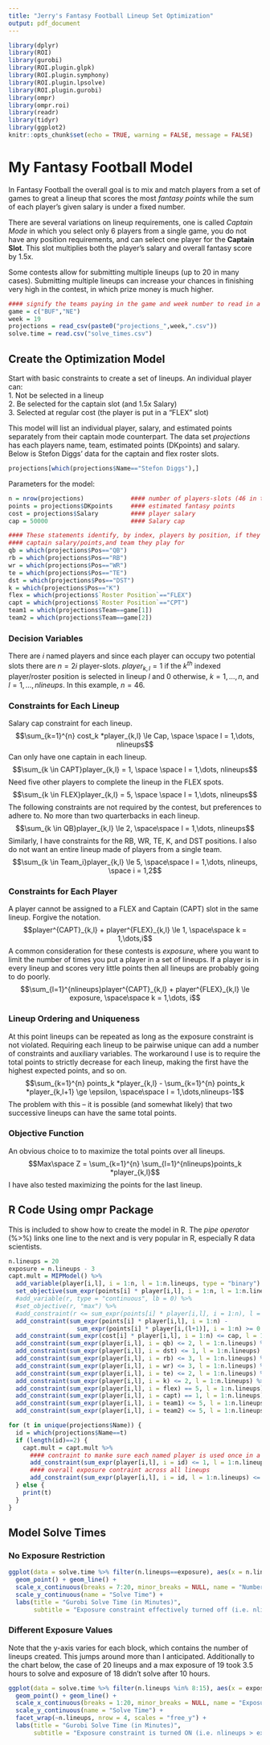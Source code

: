---
title: "Jerry's Fantasy Football Lineup Set Optimization"
output: pdf_document
---

```{r setup, include=FALSE}
library(dplyr)
library(ROI)
library(gurobi)
library(ROI.plugin.glpk)
library(ROI.plugin.symphony)
library(ROI.plugin.lpsolve)
library(ROI.plugin.gurobi)
library(ompr)
library(ompr.roi)
library(readr)
library(tidyr)
library(ggplot2)
knitr::opts_chunk$set(echo = TRUE, warning = FALSE, message = FALSE) 
```

# My Fantasy Football Model

In Fantasy Football the overall goal is to mix and match players from a set of games to great a lineup that scores the most *fantasy points* while the sum of each player's given salary is under a fixed number. 

There are several variations on lineup requirements, one is called *Captain Mode* in which you select only 6 players from a single game, you do not have any position requirements, and can select one player for the **Captain Slot**. This slot multiplies both the player's salary and overall fantasy score by 1.5x.

Some contests allow for submitting multiple lineups (up to 20 in many cases). Submitting multiple lineups can increase your chances in finishing very high in the contest, in which prize money is much higher. 

```{r read_data, echo=F}
#### signify the teams paying in the game and week number to read in a pre-processed data set
game = c("BUF","NE")
week = 19
projections = read_csv(paste0("projections_",week,".csv"))
solve.time = read.csv("solve_times.csv")
```

## Create the Optimization Model

Start with basic constraints to create a set of lineups. An individual player can:  
  1. Not be selected in a lineup  
  2. Be selected for the captain slot (and 1.5x Salary)  
  3. Selected at regular cost (the player is put in a "FLEX" slot)

This model will list an individual player, salary, and estimated points separately from their captain mode counterpart. The data set *projections* has each players name, team, estimated points (DKpoints) and salary. Below is Stefon Diggs' data for the captain and flex roster slots.  
```{r capt_data}
projections[which(projections$Name=="Stefon Diggs"),]
```
Parameters for the model:
```{r basic_constaints}
n = nrow(projections)             #### number of players-slots (46 in this case)
points = projections$DKpoints     #### estimated fantasy points
cost = projections$Salary         #### player salary
cap = 50000                       #### Salary cap

#### These statements identify, by index, players by position, if they have 
#### captain salary/points,and team they play for
qb = which(projections$Pos=="QB")
rb = which(projections$Pos=="RB")
wr = which(projections$Pos=="WR")
te = which(projections$Pos=="TE")
dst = which(projections$Pos=="DST")
k = which(projections$Pos=="K")
flex = which(projections$`Roster Position`=="FLEX")
capt = which(projections$`Roster Position`=="CPT")
team1 = which(projections$Team==game[1])
team2 = which(projections$Team==game[2])
```
### Decision Variables
There are $i$ named players and since each player can occupy two potential slots there are $n = 2i$ player-slots.
$player_{k,l} = 1$ if the $k^{th}$ indexed player/roster position is selected in lineup $l$ and $0$ otherwise, $k = 1, \dots ,n$, and $l = 1, \dots, nlineups$. In this example, $n = 46$. 

### Constraints for Each Lineup  
Salary cap constraint for each lineup.  
$$\sum_{k=1}^{n} cost_k *player_{k,l} \le Cap, \space \space l = 1,\dots, nlineups$$
Can only have one captain in each lineup.  
$$\sum_{k \in CAPT}player_{k,l} = 1, \space \space l = 1,\dots, nlineups$$
Need five other players to complete the lineup in the FLEX spots.  
$$\sum_{k \in FLEX}player_{k,l} = 5, \space \space l = 1,\dots, nlineups$$
The following constraints are not required by the contest, but preferences to adhere to. No more than two quarterbacks in each lineup.  
$$\sum_{k \in QB}player_{k,l} \le 2, \space\space l = 1,\dots, nlineups$$
Similarly, I have constraints for the RB, WR, TE, K, and DST positions. I also do not want an entire lineup made of players from a single team.  
$$\sum_{k \in Team_i}player_{k,l} \le 5, \space\space l = 1,\dots, nlineups, \space i = 1,2$$

### Constraints for Each Player  
A player cannot be assigned to a FLEX and Captain (CAPT) slot in the same lineup. Forgive the notation.  
$$player^{CAPT}_{k,l} + player^{FLEX}_{k,l} \le 1, \space\space k = 1,\dots,i$$
A common consideration for these contests is *exposure*, where you want to limit the number of times you put a player in a set of lineups. If a player is in every lineup and scores very little points then all lineups are probably going to do poorly.  
$$\sum_{l=1}^{nlineups}player^{CAPT}_{k,l} + player^{FLEX}_{k,l} \le exposure, \space\space k = 1,\dots, i$$

### Lineup Ordering and Uniqueness  
At this point lineups can be repeated as long as the exposure constraint is not violated. Requiring each lineup to be pairwise unique can add a number of constraints and auxiliary variables. The workaround I use is to require the total points to strictly decrease for each lineup, making the first have the highest expected points, and so on.  
$$\sum_{k=1}^{n} points_k *player_{k,l} - \sum_{k=1}^{n} points_k *player_{k,l+1} \ge \epsilon, \space\space l = 1,\dots,nlineups-1$$
The problem with this -- it is possible (and somewhat likely) that two successive lineups can have the same total points.

### Objective Function
An obvious choice to to maximize the total points over all lineups. 
$$Max\space Z = \sum_{k=1}^{n} \sum_{l=1}^{nlineups}points_k *player_{k,l}$$
I have also tested maximizing the points for the last lineup.

## R Code Using ompr Package
This is included to show how to create the model in R. The *pipe operator* (%>%) links one line to the next and is very popular in R, especially R data scientists.
```{r ompr,eval=F, echo=T}
n.lineups = 20
exposure = n.lineups - 3
capt.mult = MIPModel() %>%
  add_variable(player[i,l], i = 1:n, l = 1:n.lineups, type = "binary") %>%
  set_objective(sum_expr(points[i] * player[i,l], i = 1:n, l = 1:n.lineups)) %>% 
  #add_variable(r, type = "continuous", lb = 0) %>%
  #set_objective(r, "max") %>%
  #add_constraint(r <= sum_expr(points[i] * player[i,l], i = 1:n), l = n.lineups) %>%
  add_constraint(sum_expr(points[i] * player[i,l], i = 1:n) - 
                   sum_expr(points[i] * player[i,(l+1)], i = 1:n) >= 0.01, l = 1:(n.lineups-1)) %>%
  add_constraint(sum_expr(cost[i] * player[i,l], i = 1:n) <= cap, l = 1:n.lineups) %>%
  add_constraint(sum_expr(player[i,l], i = qb) <= 2, l = 1:n.lineups) %>%
  add_constraint(sum_expr(player[i,l], i = dst) <= 1, l = 1:n.lineups) %>%
  add_constraint(sum_expr(player[i,l], i = rb) <= 3, l = 1:n.lineups) %>%
  add_constraint(sum_expr(player[i,l], i = wr) <= 3, l = 1:n.lineups) %>%
  add_constraint(sum_expr(player[i,l], i = te) <= 2, l = 1:n.lineups) %>%
  add_constraint(sum_expr(player[i,l], i = k) <= 2, l = 1:n.lineups) %>%
  add_constraint(sum_expr(player[i,l], i = flex) == 5, l = 1:n.lineups) %>%
  add_constraint(sum_expr(player[i,l], i = capt) == 1, l = 1:n.lineups) %>% 
  add_constraint(sum_expr(player[i,l], i = team1) <= 5, l = 1:n.lineups) %>% 
  add_constraint(sum_expr(player[i,l], i = team2) <= 5, l = 1:n.lineups)

for (t in unique(projections$Name)) {
  id = which(projections$Name==t)
  if (length(id)==2) {
    capt.mult = capt.mult %>% 
      #### contraint to manke sure each named player is used once in a lineup
      add_constraint(sum_expr(player[i,l], i = id) <= 1, l = 1:n.lineups) %>%
      #### overall exposure contraint across all lineups
      add_constraint(sum_expr(player[i,l], i = id, l = 1:n.lineups) <= exposure)
  } else {
    print(t)
  }
}
```
## Model Solve Times

### No Exposure Restriction 
```{r solvetimes, echo = F}
ggplot(data = solve.time %>% filter(n.lineups==exposure), aes(x = n.lineups, y = time_seconds/60)) + 
  geom_point() + geom_line() + 
  scale_x_continuous(breaks = 7:20, minor_breaks = NULL, name = "Number of Lineups Created") + 
  scale_y_continuous(name = "Solve Time") + 
  labs(title = "Gurobi Solve Time (in Minutes)", 
       subtitle = "Exposure constraint effectively turned off (i.e. nlineups = exposure)")

```

### Different Exposure Values
Note that the y-axis varies for each block, which contains the number of lineups created. This jumps around more than I anticipated. Additionally to the chart below, the case of 20 lineups and a max exposure of 19 took 3.5 hours to solve and exposure of 18 didn't solve after 10 hours.

```{r solvetimes2, echo=F}
ggplot(data = solve.time %>% filter(n.lineups %in% 8:15), aes(x = exposure, y = time_seconds/60)) + 
  geom_point() + geom_line() + 
  scale_x_continuous(breaks = 1:20, minor_breaks = NULL, name = "Exposure Limit") + 
  scale_y_continuous(name = "Solve Time") + 
  facet_wrap(~n.lineups, nrow = 4, scales = "free_y") +
  labs(title = "Gurobi Solve Time (in Minutes)", 
       subtitle = "Exposure constraint is turned ON (i.e. nlineups > exposure)")
```
